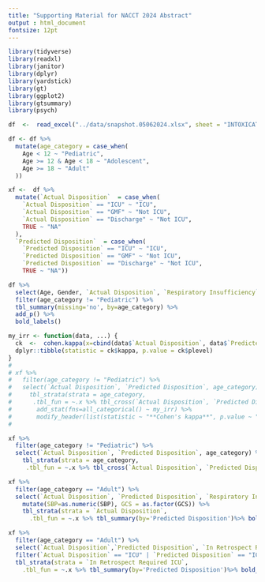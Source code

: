 ```yaml
---
title: "Supporting Material for NACCT 2024 Abstract"
output : html_document
fontsize: 12pt
---
```


```r
library(tidyverse)
library(readxl)
library(janitor)
library(dplyr)
library(yardstick)
library(gt)
library(ggplot2)
library(gtsummary)
library(psych)

df  <-  read_excel("../data/snapshot.05062024.xlsx", sheet = "INTOXICATE", range = cell_cols("A:U"))

df <- df %>%
  mutate(age_category = case_when(
    Age < 12 ~ "Pediatric",
    Age >= 12 & Age < 18 ~ "Adolescent",
    Age >= 18 ~ "Adult"
  ))

xf <-  df %>%
  mutate(`Actual Disposition`  = case_when(
    `Actual Disposition` == "ICU" ~ "ICU",
    `Actual Disposition` == "GMF" ~ "Not ICU",
    `Actual Disposition` == "Discharge" ~ "Not ICU",
    TRUE ~ "NA"
  ), 
  `Predicted Disposition`  = case_when(
    `Predicted Disposition` == "ICU" ~ "ICU",
    `Predicted Disposition` == "GMF" ~ "Not ICU",
    `Predicted Disposition` == "Discharge" ~ "Not ICU",
    TRUE ~ "NA"))
```

```r

df %>%
  select(Age, Gender, `Actual Disposition`, `Respiratory Insufficiency`, Cirrhosis, Dysrhythmia, `Secondary Reason for ICU Admission`, GCS, age_category, `Exposure Category`) %>%
  filter(age_category != "Pediatric") %>%
  tbl_summary(missing='no', by=age_category) %>%
  add_p() %>%
  bold_labels()


```

```r

my_irr <- function(data, ...) {
  ck  <-  cohen.kappa(x=cbind(data$`Actual Disposition`, data$`Predicted Disposition`))
  dplyr::tibble(statistic = ck$kappa, p.value = ck$plevel)
}
#
# xf %>%
#   filter(age_category != "Pediatric") %>%
#   select(`Actual Disposition`, `Predicted Disposition`, age_category) %>%
#     tbl_strata(strata = age_category, 
#      .tbl_fun = ~.x %>% tbl_cross(`Actual Disposition`, `Predicted Disposition`) %>% 
#       add_stat(fns=all_categorical() ~ my_irr) %>%
#       modify_header(list(statistic ~ "**Cohen's kappa**", p.value ~ "**p-value**"))  %>% bold_labels())
#

xf %>%
  filter(age_category != "Pediatric") %>%
  select(`Actual Disposition`, `Predicted Disposition`, age_category) %>%
    tbl_strata(strata = age_category, 
     .tbl_fun = ~.x %>% tbl_cross(`Actual Disposition`, `Predicted Disposition`))
```

```r

xf %>%
  filter(age_category == "Adult") %>%
  select(`Actual Disposition`, `Predicted Disposition`, `Respiratory Insufficiency`, Cirrhosis, Dysrhythmia, `Secondary Reason for ICU Admission`, GCS, age_category, `Exposure Category`, Pulse, SBP, Age) %>%
    mutate(SBP=as.numeric(SBP), GCS = as.factor(GCS)) %>%
    tbl_strata(strata = `Actual Disposition`, 
      .tbl_fun = ~.x %>% tbl_summary(by='Predicted Disposition')%>% bold_labels() %>% add_p())

```

```r

xf %>%
  filter(age_category == "Adult") %>%
  select(`Actual Disposition`,`Predicted Disposition`, `In Retrospect Required ICU`) %>% 
  filter(`Actual Disposition` == "ICU" | `Predicted Disposition` == "ICU", `In Retrospect Required ICU` !="Policy") %>%
  tbl_strata(strata = `In Retrospect Required ICU`, 
    .tbl_fun = ~.x %>% tbl_summary(by='Predicted Disposition')%>% bold_labels() %>%  modify_header(label = "**Predicted Disposition**"))
```



